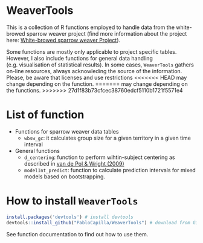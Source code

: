 <!-- README.md is generated from README.Rmd. Please edit that file -->


# WeaverTools

This is a collection of R functions employed to handle data from the white-browed sparrow weaver project 
(find more information about the project here: 
[White-browed sparrow weaver Project](http://www.animalsocieties.org/The_Sparrow_Weaver_Project.html)).

Some functions are mostly only applicable to project specific tables. However, I also include functions for
general data handling (e.g. visualisation of statistical results). In some cases, `WeaverTools` gathers on-line
resources, always acknowleding the source of the information. Please, be aware that licenses and use restrictions
<<<<<<< HEAD
may change depending on the function.
=======
may change depending on the functions.
>>>>>>> 27d1f83b73cfcec38760edcf5110b1721f5571e4

# List of function

* Functions for sparrow weaver data tables
  + `wbsw_gc`: it calculates group size for a given territory in a given time interval

* General functions
  + `d_centering`: function to perform wihtin-subject centering as described in [van de Pol & Wright (2009)](http://10.1016/j.anbehav.2008.11.006)
  + `modelInt_predict`: function to calculate prediction intervals for mixed models based on bootstrapping.


# How to install `WeaverTools`
```r
install.packages('devtools') # install devtools
devtools::install_github("PabloCapilla/WeaverTools") # download from GitHub
```

See function documentation to find out how to use them.

